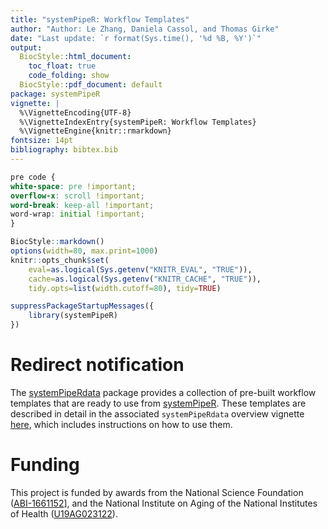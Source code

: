 ```yaml
---
title: "systemPipeR: Workflow Templates" 
author: "Author: Le Zhang, Daniela Cassol, and Thomas Girke"
date: "Last update: `r format(Sys.time(), '%d %B, %Y')`" 
output:
  BiocStyle::html_document:
    toc_float: true
    code_folding: show
  BiocStyle::pdf_document: default
package: systemPipeR
vignette: |
  %\VignetteEncoding{UTF-8}
  %\VignetteIndexEntry{systemPipeR: Workflow Templates}
  %\VignetteEngine{knitr::rmarkdown}
fontsize: 14pt
bibliography: bibtex.bib
---
```


<!--
- Compile from command-line
Rscript -e "rmarkdown::render('systemPipeR_workflows.Rmd', c('BiocStyle::html_document'), clean=F); knitr::knit('systemPipeR_workflows.Rmd', tangle=FALSE)"
-->

```css
pre code {
white-space: pre !important;
overflow-x: scroll !important;
word-break: keep-all !important;
word-wrap: initial !important;
}
```

```r
BiocStyle::markdown()
options(width=80, max.print=1000)
knitr::opts_chunk$set(
    eval=as.logical(Sys.getenv("KNITR_EVAL", "TRUE")),
    cache=as.logical(Sys.getenv("KNITR_CACHE", "TRUE")), 
    tidy.opts=list(width.cutoff=80), tidy=TRUE)
```

```r
suppressPackageStartupMessages({
    library(systemPipeR)
})
```

# Redirect notification

The
[systemPipeRdata](https://www.bioconductor.org/packages/devel/data/experiment/html/systemPipeRdata.html)
package provides a collection of pre-built workflow templates that are ready to
use from
[systemPipeR](https://www.bioconductor.org/packages/devel/bioc/html/systemPipeR.html).
These templates are described in detail in the associated `systemPipeRdata`
overview vignette
[here](https://www.bioconductor.org/packages/devel/data/experiment/vignettes/systemPipeRdata/inst/doc/systemPipeRdata.html),
which includes instructions on how to use them.


# Funding

This project is funded by awards from the National Science Foundation ([ABI-1661152](https://www.nsf.gov/awardsearch/showAward?AWD_ID=1661152)], 
and the National Institute on Aging of the National Institutes of Health ([U19AG023122](https://reporter.nih.gov/project-details/9632486)). 

